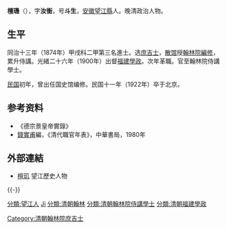 '''檀璣'''（{{bd|1851年||1922年||Tan檀}}），字'''汝衡'''，号'''斗生'''，[[安徽|安徽]][[望江縣|望江縣]]人。晚清政治人物。

== 生平 ==
同治十三年（1874年）甲戌科二甲第三名進士。选[[庶吉士|庶吉士]]，[[散馆|散馆]]授[[翰林院|翰林院]][[編修|編修]]，累升侍講。光緒二十六年（1900年）出督[[福建|福建]][[學政|學政]]。次年革職。官至翰林院侍講學士。

[[中華民國|民国]]初年，曾出任国史馆编修。民国十一年（1922年）卒于北京。

==参考资料==
*《德宗景皇帝實錄》
*[[錢實甫|錢實甫]]編，《清代職官年表》，中華書局，1980年

==外部連結==
*[https://web.archive.org/web/20160305003727/http://www.ahwjnews.com/system/2011/05/25/002256412.shtml 檀玑] 望江歷史人物

{{-}}
{{start box}}
{{s-off}}
{{s-before|[[戴鴻慈|戴鴻慈]]}}
{{s-title|[[清朝福建學政列表|提督福建學政]]|<small>光绪二十六年九月初十戊寅（1900年11月1日）任</small>}}
{{s-after|[[秦綬章|秦綬章]]}}
{{end box}}

{{同治十三年甲戌科殿試金榜}}

{{Authority control}}

{{DEFAULTSORT:Tan檀}}
[[分類:望江人|分類:望江人]]
[[分類:檀姓|Ji]]
[[Category:清朝翰林院庶吉士|Category:清朝翰林院庶吉士]]
[[分類:清朝翰林|分類:清朝翰林]]
[[分類:清朝翰林院侍講學士|分類:清朝翰林院侍講學士]]
[[分類:清朝福建學政|分類:清朝福建學政]]